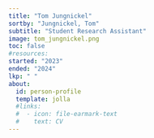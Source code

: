```yaml
---
title: "Tom Jungnickel"
sortby: "Jungnickel, Tom"
subtitle: "Student Research Assistant"
image: tom_jungnickel.png
toc: false
#resources: 
started: "2023"
ended: "2024"
lkp: " "
about:
  id: person-profile
  template: jolla
  #links:
  #  - icon: file-earmark-text
  #    text: CV
---
```


:::{#person-profile}
:::

<!---
## Biography
## Experience
## Education
-->
